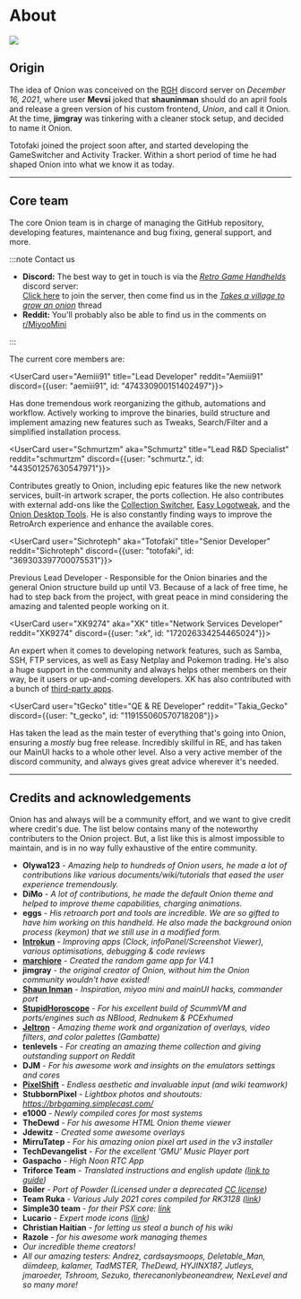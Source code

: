 
# About

![](https://user-images.githubusercontent.com/98862735/179129117-5343b6d6-f4c7-4ae2-8ceb-a93aae65a90f.png)


## Origin

The idea of Onion was conceived on the [RGH](https://discord.gg/Jd2azKX) discord server on *December 16, 2021*, where user **Mevsi** joked that **shauninman** should do an april fools and release a green version of his custom frontend, *Union*, and call it Onion. At the time, **jimgray** was tinkering with a cleaner stock setup, and decided to name it Onion.

Totofaki joined the project soon after, and started developing the GameSwitcher and Activity Tracker. Within a short period of time he had shaped Onion into what we know it as today.

---


## Core team

The core Onion team is in charge of managing the GitHub repository, developing features, maintenance and bug fixing, general support, and more.


:::note Contact us

- **Discord:** The best way to get in touch is via the [*Retro Game Handhelds*](https://discord.gg/Jd2azKX) discord server:  
  [Click here](https://discord.gg/Jd2azKX) to join the server, then come find us in the [*Takes a village to grow an onion*](https://discord.com/channels/529983248114122762/931367023588569180) thread
- **Reddit:** You'll probably also be able to find us in the comments on [r/MiyooMini](https://www.reddit.com/r/MiyooMini)

:::


The current core members are:


<UserCard user="Aemiii91" title="Lead Developer" reddit="Aemiii91" discord={{user: "aemiii91", id: "474330900151402497"}}>

Has done tremendous work reorganizing the github, automations and workflow. Actively working to improve the binaries, build structure and implement amazing new features such as Tweaks, Search/Filter and a simplified installation process.

</UserCard>


<UserCard user="Schmurtzm" aka="Schmurtz" title="Lead R&D Specialist" reddit="schmurtzm" discord={{user: "schmurtz.", id: "443501257630547971"}}>

Contributes greatly to Onion, including epic features like the new network services, built-in artwork scraper, the ports collection. He also contributes with external add-ons like the [Collection Switcher](https://github.com/schmurtzm/Miyoo-Mini-Collection-Switcher), [Easy Logotweak](https://github.com/schmurtzm/Miyoo-Mini-easy-logotweak), and the [Onion Desktop Tools](https://github.com/schmurtzm/Onion-Desktop-Tools). He is also constantly finding ways to improve the RetroArch experience and enhance the available cores.

</UserCard>


<UserCard user="Sichroteph" aka="Totofaki" title="Senior Developer" reddit="Sichroteph" discord={{user: "totofaki", id: "369303397700075531"}}>

Previous Lead Developer - Responsible for the Onion binaries and the general Onion structure build up until V3. Because of a lack of free time, he had to step back from the project, with great peace in mind considering the amazing and talented people working on it.

</UserCard>


<UserCard user="XK9274" aka="XK" title="Network Services Developer" reddit="XK9274" discord={{user: "_xk_", id: "172026334254465024"}}>

An expert when it comes to developing network features, such as Samba, SSH, FTP services, as well as Easy Netplay and Pokemon trading. He's also a huge support in the community and always helps other members on their way, be it users or up-and-coming developers. XK has also contributed with a bunch of [third-party apps](/docs/third-party#mmp-only-wi-fi-required).

</UserCard>


<UserCard user="tGecko" title="QE & RE Developer" reddit="Takia_Gecko" discord={{user: "t_gecko", id: "119155060570718208"}}>

Has taken the lead as the main tester of everything that's going into Onion, ensuring a *mostly* bug free release. Incredibly skillful in RE, and has taken our MainUI hacks to a whole other level. Also a very active member of the discord community, and always gives great advice wherever it's needed. 

</UserCard>

---


## Credits and acknowledgements

Onion has and always will be a community effort, and we want to give credit where credit's due. The list below contains many of the noteworthy contributers to the Onion project. But, a list like this is almost impossible to maintain, and is in no way fully exhaustive of the entire community.

- **Olywa123** - *Amazing help to hundreds of Onion users, he made a lot of contributions like various documents/wiki/tutorials that eased the user experience tremendously.*
- **DiMo** - *A lot of contributions, he made the default Onion theme and helped to improve theme capabilities, charging animations.*
- **eggs** - *His retroarch port and tools are incredible. We are so gifted to have him working on this handheld. He also made the background onion process (keymon) that we still use in a modified form.*
- **[Introkun](https://github.com/introkun)** - *Improving apps (Clock, infoPanel/Screenshot Viewer), various optimisations, debugging & code reviews*
- **[marchiore](https://github.com/marchiore)** - *Created the random game app for V4.1*
- **jimgray** - *the original creator of Onion, without him the Onion community wouldn't have existed!*
- **[Shaun Inman](http://shauninman.com/)** - *Inspiration, miyoo mini and mainUI hacks, commander port*
- **[StupidHoroscope](https://github.com/StupidHoroscope)** - *For his excellent build of ScummVM and ports/engines such as NBlood, Rednukem & PCExhumed*
- **[Jeltron](https://benjelter.itch.io/)** - *Amazing theme work and organization of overlays, video filters, and color palettes (Gambatte)*
- **tenlevels** - *For creating an amazing theme collection and giving outstanding support on Reddit*
- **DJM** - *For his awesome work and insights on the emulators settings and cores*
- **[PixelShift](https://discord.com/users/725161245048832003)** - *Endless aesthetic and invaluable input (and wiki teamwork)*
- **StubbornPixel** - *Lightbox photos and shoutouts: https://brbgaming.simplecast.com/*
- **e1000** - *Newly compiled cores for most systems*
- **TheDewd** - *For his awesome HTML Onion theme viewer*
- **Jdewitz** - *Created some awesome overlays*
- **MirruTatep** - *For his amazing onion pixel art used in the v3 installer*
- **TechDevangelist** - *For the excellent 'GMU' Music Player port*
- **Gaspacho** - *High Noon RTC App*
- **Triforce Team** - *Translated instructions and english update ([link to guide](https://github.com/TriForceX/MiyooCFW/wiki/Miyoo-Mini#firmware-update-guide))*
- **Boiler** - *Port of Powder (Licensed under a deprecated [CC license](https://creativecommons.org/licenses/sampling+/1.0/))*
- **Team Ruka** - *Various July 2021 cores compiled for RK3128 ([link](https://github.com/Ruka-CFW/rk3128-cfw))*
- **Simple30 team** - *for their PSX core: [link](https://retrogamecorps.com/2021/02/13/introducing-simple30-an-optimized-pocketgo-s30-firmware/#BIOS)*
- **Lucario** - *Expert mode icons ([link](https://github.com/DogWav3/Lucario_libretro_Miyoo_icons))*
- **Christian Haitian** - *for letting us steal a bunch of his wiki*
- **Razole** - *for his awesome work managing themes*
- *Our incredible theme creators!*
- *All our amazing testers: Andrez, cardsaysmoops, Deletable_Man, diimdeep, kalamer, TadMSTER, TheDewd, HYJINX187, Jutleys, jmaroeder, Tshroom, Sezuko, therecanonlybeoneandrew, NexLevel and so many more!*
